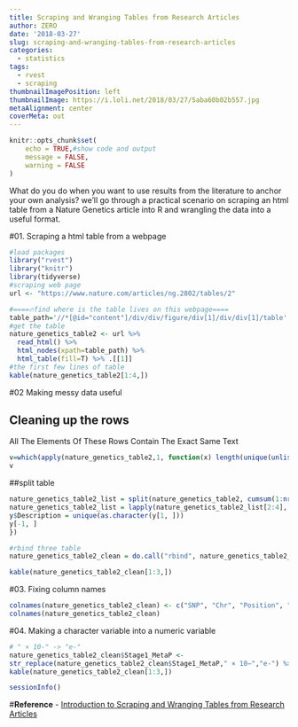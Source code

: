 ```yaml
---
title: Scraping and Wranging Tables from Research Articles
author: ZERO
date: '2018-03-27'
slug: scraping-and-wranging-tables-from-research-articles
categories:
  - statistics
tags:
  - rvest
  - scraping
thumbnailImagePosition: left
thumbnailImage: https://i.loli.net/2018/03/27/5aba60b02b557.jpg
metaAlignment: center
coverMeta: out
---
```

```r
knitr::opts_chunk$set(
	echo = TRUE,#show code and output
	message = FALSE,
	warning = FALSE
)
```

What do you do when you want to use results from the literature to anchor your own analysis? we’ll go through a practical scenario on scraping an html table from a Nature Genetics article into R and wrangling the data into a useful format. 

#01. Scraping a html table from a webpage
```r
#load packages
library("rvest")
library("knitr")
library(tidyverse)
#scraping web page
url <- "https://www.nature.com/articles/ng.2802/tables/2"

#====🔥find where is the table lives on this webpage====
table_path='//*[@id="content"]/div/div/figure/div[1]/div/div[1]/table'
#get the table
nature_genetics_table2 <- url %>%
  read_html() %>%
  html_nodes(xpath=table_path) %>%
  html_table(fill=T) %>% .[[1]]
#the first few lines of table
kable(nature_genetics_table2[1:4,])
```

#02  Making messy data useful

## Cleaning up the rows

All The Elements Of These Rows Contain The Exact Same Text
```r
v=which(apply(nature_genetics_table2,1, function(x) length(unique(unlist(x))) )==1)
v
```

##split table
```r
nature_genetics_table2_list = split(nature_genetics_table2, cumsum(1:nrow(nature_genetics_table2) %in% v))
nature_genetics_table2_list = lapply(nature_genetics_table2_list[2:4], function(y) {
y$Description = unique(as.character(y[1, ]))
y[-1, ]
})

#rbind three table
nature_genetics_table2_clean = do.call("rbind", nature_genetics_table2_list)

kable(nature_genetics_table2_clean[1:3,])
```

#03. Fixing column names
```r
colnames(nature_genetics_table2_clean) <- c("SNP", "Chr", "Position", "Closest gene", "Major/minor alleles", "MAF", "Stage1_OR", "Stage1_MetaP", "Stage2_OR","Stage2_MetaP",    "Overall_OR", "Overall_MetaP", "I2_Percent/P","Description")
colnames(nature_genetics_table2_clean)

```

#04. Making a character variable into a numeric variable
```r
# " × 10-" -> "e-"
nature_genetics_table2_clean$Stage1_MetaP <- 
str_replace(nature_genetics_table2_clean$Stage1_MetaP," × 10−","e-") %>% as.numeric()
kable(nature_genetics_table2_clean[1:3,])
```
```r
sessionInfo()
```
#**Reference**
- [Introduction to Scraping and Wranging Tables from Research Articles](http://research.libd.org/rstatsclub/2018/03/19/introduction-to-scraping-and-wranging-tables-from-research-articles/)